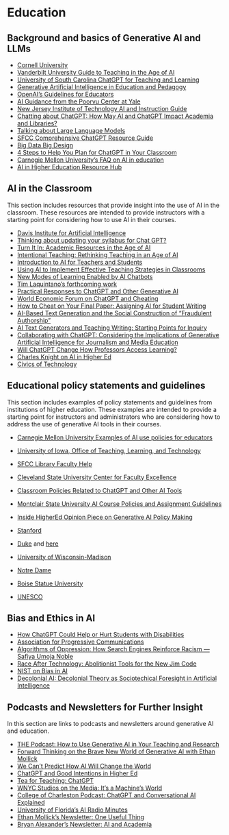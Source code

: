 # Education



## Background and basics of Generative AI and LLMs

- [Cornell University](https://teaching.cornell.edu/generative-artificial-intelligence)
- [Vanderbilt University Guide to Teaching in the Age of AI](https://cft.vanderbilt.edu/guides-sub-pages/teaching-in-the-age-of-ai/)
- [University of South Carolina ChatGPT for Teaching and Learning](https://sc.edu/about/offices_and_divisions/cte/teaching_resources/chatgpt/index.php)
- [Generative Artificial Intelligence in Education and Pedagogy](https://teaching.cornell.edu/sites/default/files/2024-01/Cornell-GenerativeAIForEducation-Report_2.pdf)
- [OpenAI's Guidelines for Educators](https://help.openai.com/en/collections/5929286-educator-faq)
- [AI Guidance from the Poorvu Center at Yale](https://poorvucenter.yale.edu/AIguidance)
- [New Jersey Institute of Technology AI and Instruction Guide](https://researchguides.njit.edu/c.php?g=671651&p=9662555)
- [Chatting about ChatGPT: How May AI and ChatGPT Impact Academia and Libraries?](https://www.emerald.com/insight/content/doi/10.1108/LHTN-01-2023-0009/full/html)
- [Talking about Large Language Models](https://arxiv.org/pdf/2212.03551.pdf)
- [SFCC Comprehensive ChatGPT Resource Guide](https://libraryhelp.sfcc.edu/Chat-GPT/articles-etc)
- [Big Data Big Design](https://helenarmstrong.info/portfolio/big-data-big-design/)
- [4 Steps to Help You Plan for ChatGPT in Your Classroom](https://www.chronicle.com/article/4-steps-to-help-you-plan-for-chatgpt-in-your-classroom?bc_nonce=xi6lz5ybgnjgwgd950m67e&cid=reg_wall_signup)
- [Carnegie Mellon University's FAQ on AI in education](https://www.cmu.edu/teaching/technology/aitools/index.html)
- [AI in Higher Education Resource Hub](https://teachonline.ca/ai-resources)

## AI in the Classroom

This section includes resources that provide insight into the use of AI in the classroom. These resources are intended to provide instructors with a starting point for considering how to use AI in their courses.

- [Davis Institute for Artificial Intelligence](https://davisinstituteai.colby.edu/annual-theme/)
- [Thinking about updating your syllabus for Chat GPT?](https://academic.wlu.edu/2023/08/17/thinking-about-updating-your-syllabus-for-chatgpt/)
- [Turn It In: Academic Resources in the Age of AI](https://www.turnitin.com/resources/academic-integrity-in-the-age-of-AI)
- [Intentional Teaching: Rethinking Teaching in an Age of AI](https://intentionalteaching.buzzsprout.com/2069949/12902485-rethinking-teaching-in-an-age-of-ai-with-james-m-lang-and-michelle-d-miller)
- [Introduction to AI for Teachers and Students](https://www.youtube.com/playlist?list=PL4_ShpfD3Nu4KF-1NngyyC3ZNW2FdBVg_)
- [Using AI to Implement Effective Teaching Strategies in Classrooms](https://papers.ssrn.com/sol3/papers.cfm?abstract_id=4391243)
- [New Modes of Learning Enabled by AI Chatbots](https://papers.ssrn.com/sol3/papers.cfm?abstract_id=4300783)
- [Tim Laquintano's forthcoming work](https://wac.colostate.edu/repository/collections/textgened/front-matter/cfp-textgened/)
- [Practical Responses to ChatGPT and Other Generative AI](https://www.montclair.edu/faculty-excellence/teaching-resources/clear-course-design/practical-responses-to-chat-gpt/)
- [World Economic Forum on ChatGPT and Cheating](https://www.weforum.org/agenda/2023/03/chatgpt-and-cheating-5-ways-to-change-how-students-are-graded/)
- [How to Cheat on Your Final Paper: Assigning AI for Student Writing](https://link.springer.com/epdf/10.1007/s00146-022-01397-z?sharing_token=YwKL6HmHeNSxEj6Go63ks_e4RwlQNchNByi7wbcMAY5jYiMNym3xBTAzN52Pp_FuF7Qv_P-Qnug5Ax7FJNWShl1DpAHIbV1fvh8gzqODl_v-dUgF0TEFyk8rlBIfksPNkX2csUNmE3KmnQCA9GDBy9sa4Q9nkg7MfuW4bbwdNNo=)
- [AI-Based Text Generation and the Social Construction of "Fraudulent Authorship"](https://compositionstudiesjournal.files.wordpress.com/2022/07/anson.pdf)
- [AI Text Generators and Teaching Writing: Starting Points for Inquiry](https://wac.colostate.edu/repository/collections/ai-text-generators-and-teaching-writing-starting-points-for-inquiry/)
- [Collaborating with ChatGPT: Considering the Implications of Generative Artificial Intelligence for Journalism and Media Education](https://wlu.primo.exlibrisgroup.com/discovery/fulldisplay?docid=cdi_proquest_journals_2776964903&context=PC&vid=01WLU_INST:01WLU&lang=en&search_scope=MyInst_and_CI&adaptor=Primo%20Central&tab=Everything&query=any,contains,Collaborating%20With%20ChatGPT:%20Considering%20the%20Implications%20of%20Generative%20Artificial%20Intelligence%20for%20Journalism%20and%20Media%20Education&mode=Basic)
- [Will ChatGPT Change How Professors Access Learning?](https://www.chronicle.com/article/will-chatgpt-change-how-professors-assess-learning?utm_source=Iterable&utm_medium=email&utm_campaign=campaign_7089085_nl_Teaching_date_20230622&cid=te&source=&sourceid=)
- [Charles Knight on AI in Higher Ed](https://www.youtube.com/playlist?list=PLT7ttc4UUl3SE8AuHnNN-j7qYM4QN-EG3)
- [Civics of Technology](https://www.civicsoftechnology.org/aboutus)

## Educational policy statements and guidelines

This section includes examples of policy statements and guidelines from institutions of higher education. These examples are intended to provide a starting point for instructors and administrators who are considering how to address the use of generative AI tools in their courses.

- [Carnegie Mellon University Examples of AI use policies for educators](https://www.cmu.edu/teaching/technology/aitools/academicintegrity/index.html)
- [University of Iowa, Office of Teaching, Learning, and Technology](https://teach.its.uiowa.edu/artificial-intelligence-tools-and-teaching#collapse-nid7546)
- [SFCC Library Faculty Help](https://libraryhelp.sfcc.edu/Chat-GPT/syllabus-statements-course-policies)
- [Cleveland State University Center for Faculty Excellence](https://pressbooks.ulib.csuohio.edu/teachingandlearning/chapter/statements/)
- [Classroom Policies Related to ChatGPT and Other AI Tools](https://docs.google.com/document/d/1RMVwzjc1o0Mi8Blw_-JUTcXv02b2WRH86vw7mi16W3U/edit#heading=h.1cykjn2vg2wx)
- [Montclair State University AI Course Policies and Assignment Guidelines](https://www.montclair.edu/faculty-excellence/teaching-resources/clear-course-design/practical-responses-to-chat-gpt/9569-2/)
- [Inside HigherEd Opinion Piece on Generative AI Policy Making](https://www.insidehighered.com/views/2023/03/22/ai-policy-advice-administrators-and-faculty-opinion)
- [Stanford](https://tlhub.stanford.edu/docs/course-policies-on-generative-ai-use/)
- [Duke](https://learninginnovation.duke.edu/ai-and-teaching-at-duke-2/artificial-intelligence-policies-in-syllabi-guidelines-and-considerations/) and [here](https://students.duke.edu/get-assistance/community-standard/)
- [University of Wisconsin-Madison](https://it.wisc.edu/generative-ai-uw-madison-use-policies/)
- [Notre Dame](https://honorcode.nd.edu/generative-ai-policy-for-students-august-2023/)
- [Boise Statue University](https://www.boisestate.edu/policy/generative-artificial-intelligence-ai-use-and-policies/) 

- [UNESCO](https://www.unesco.org/en/articles/guidance-generative-ai-education-and-research)


## Bias and Ethics in AI

- [How ChatGPT Could Help or Hurt Students with Disabilities](https://www.chronicle.com/article/how-chatgpt-could-help-or-hurt-students-with-disabilities?utm_source=Iterable&utm_medium=email&utm_campaign=campaign_7089085_nl_Teaching_date_20230622&cid=te&source=&sourceid=)
- [Association for Progressive Communications](https://www.apc.org/en/publications?field_publication_type_tid=All&field_issue_tid=6206&filter-field_region_tid=All&field_project_target_id=All&field_theme_tid=All&body_value=)
- [Algorithms of Oppression: How Search Engines Reinforce Racism — Safiya Umoja Noble](https://wlu.primo.exlibrisgroup.com/discovery/fulldisplay?docid=alma991010595928004161&context=L&vid=01WLU_INST:01WLU&lang=en&search_scope=MyInst_and_CI&adaptor=Local%20Search%20Engine&tab=Everything&query=any,contains,Algorithms%20of%20Oppression&mode=Basic)
- [Race After Technology: Abolitionist Tools for the New Jim Code](https://wlu.primo.exlibrisgroup.com/discovery/fulldisplay?docid=alma991010591929704161&context=L&vid=01WLU_INST:01WLU&lang=en&search_scope=MyInst_and_CI&adaptor=Local%20Search%20Engine&tab=Everything&query=any,contains,Race%20After%20Technology&offset=0)
- [NIST on Bias in AI](https://www.nist.gov/news-events/news/2022/03/theres-more-ai-bias-biased-data-nist-report-highlights)
- [Decolonial AI: Decolonial Theory as Sociotechical Foresight in Artificial Intelligence](https://wlu.primo.exlibrisgroup.com/discovery/fulldisplay?docid=cdi_crossref_primary_10_1007_s13347_020_00405_8&context=PC&vid=01WLU_INST:01WLU&lang=en&search_scope=MyInst_and_CI&adaptor=Primo%20Central&tab=Everything&query=any,contains,Decolonial%20AI&offset=0)

## Podcasts and Newsletters for Further Insight

In this section are links to podcasts and newsletters around generative AI and education. 

- [THE Podcast: How to Use Generative AI in Your Teaching and Research](https://www.timeshighereducation.com/campus/podcast-how-use-generative-ai-your-teaching-and-research)
- [Forward Thinking on the Brave New World of Generative AI with Ethan Mollick](https://www.mckinsey.com/mgi/forward-thinking/forward-thinking-on-the-brave-new-world-of-generative-ai-with-ethan-mollick)
- [We Can't Predict How AI Will Change the World](https://spencerauthor.com/ai-predict/)
- [ChatGPT and Good Intentions in Higher Ed](https://teachinginhighered.com/podcast/chatgpt-and-good-intentions-in-higher-ed/)
- [Tea for Teaching: ChatGPT](https://teaforteaching.com/274-chatgpt/)
- [WNYC Studios on the Media: It's a Machine's World](https://www.wnycstudios.org/podcasts/otm/episodes/on-the-media-its-a-machines-world)
- [College of Charleston Podcast: ChatGPT and Conversational AI Explained](https://today.cofc.edu/2023/04/19/cofc-podcast-chatgpt-and-conversational-a-i-explained/)
- [University of Florida's AI Radio Minutes](https://ai.ufl.edu/radio/)
- [Ethan Mollick's Newsletter: One Useful Thing](https://www.oneusefulthing.org/)
- [Bryan Alexander's Newsletter: AI and Academia](https://aiandacademia.substack.com/)

